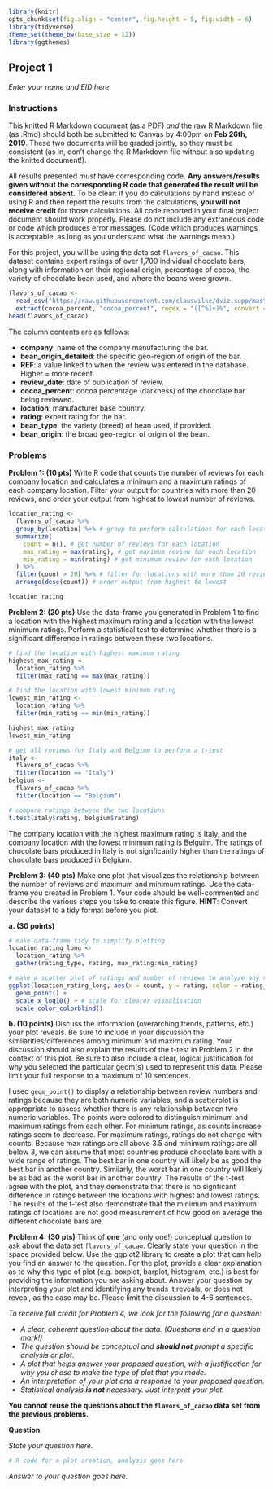 ```r
library(knitr)
opts_chunk$set(fig.align = "center", fig.height = 5, fig.width = 6)
library(tidyverse)
theme_set(theme_bw(base_size = 12))
library(ggthemes)
```

## Project 1
*Enter your name and EID here*

### Instructions

This knitted R Markdown document (as a PDF) *and* the raw R Markdown file (as .Rmd) should both be submitted to Canvas by 4:00pm on **Feb 26th, 2019**. These two documents will be graded jointly, so they must be consistent (as in, don't change the R Markdown file without also updating the knitted document!).

All results presented *must* have corresponding code. **Any answers/results given without the corresponding R code that generated the result will be considered absent.** To be clear: if you do calculations by hand instead of using R and then report the results from the calculations, **you will not receive credit** for those calculations. All code reported in your final project document should work properly. Please do not include any extraneous code or code which produces error messages. (Code which produces warnings is acceptable, as long as you understand what the warnings mean.)

For this project, you will be using the data set `flavors_of_cacao`. This dataset contains expert ratings of over 1,700 individual chocolate bars, along with information on their regional origin, percentage of cocoa, the variety of chocolate bean used, and where the beans were grown.
```r
flavors_of_cacao <- 
  read_csv("https://raw.githubusercontent.com/clauswilke/dviz.supp/master/data-raw/cacao/cacao_clean.csv") %>%
  extract(cocoa_percent, "cocoa_percent", regex = "([^%]+)%", convert = TRUE)
head(flavors_of_cacao)
```

The column contents are as follows:

+ **company**: name of the company manufacturing the bar.
+ **bean_origin_detailed**: the specific geo-region of origin of the bar.
+ **REF**: a value linked to when the review was entered in the database. Higher = more recent.
+ **review_date**: date of publication of review.
+ **cocoa_percent**: cocoa percentage (darkness) of the chocolate bar being reviewed.
+ **location**: manufacturer base country.
+ **rating**: expert rating for the bar.
+ **bean_type**: the variety (breed) of bean used, if provided.
+ **bean_origin**: the broad geo-region of origin of the bean.

### Problems

**Problem 1: (10 pts)**
Write R code that counts the number of reviews for each company location and calculates a minimum and a maximum ratings of each company location. Filter your output for countries with more than 20 reviews, and order your output from highest to lowest number of reviews. 
```r
location_rating <- 
  flavors_of_cacao %>%
  group_by(location) %>% # group to perform calculations for each location
  summarize(
    count = n(), # get number of reviews for each location
    max_rating = max(rating), # get maximum review for each location
    min_rating = min(rating) # get minimum review for each location
  ) %>%
  filter(count > 20) %>% # filter for locations with more than 20 reviews
  arrange(desc(count)) # order output from highest to lowest

location_rating
```

**Problem 2: (20 pts)** 
Use the data-frame you generated in Problem 1 to find a location with the highest maximum rating and a location with the lowest minimum ratings. Perform a statistical test to determine whether there is a significant difference in ratings between these two locations.

```r
# find the location with highest maximum rating
highest_max_rating <-
  location_rating %>%
  filter(max_rating == max(max_rating))

# find the location with lowest minimum rating
lowest_min_rating <-
  location_rating %>%
  filter(min_rating == min(min_rating))

highest_max_rating
lowest_min_rating

# get all reviews for Italy and Belgium to perform a t-test
italy <- 
  flavors_of_cacao %>%
  filter(location == "Italy")
belgium <- 
  flavors_of_cacao %>%
  filter(location == "Belgium")

# compare ratings between the two locations
t.test(italy$rating, belgium$rating)
```

The company location with the highest maximum rating is Italy, and the company location with the lowest minimum rating is Belguim. The ratings of chocolate bars produced in Italy is not signficantly higher than the ratings of chocolate bars produced in Belgium.

**Problem 3: (40 pts)**
Make one plot that visualizes the relationship between the number of reviews and maximum and minimum ratings. Use the data-frame you created in Problem 1. Your code should be well-commented and describe the various steps you take to create this figure. **HINT**: Convert your dataset to a tidy format before you plot.

**a. (30 points)**

```r
# make data-frame tidy to simplify plotting
location_rating_long <-
  location_rating %>%
  gather(rating_type, rating, max_rating:min_rating)

# make a scatter plot of ratings and number of reviews to analyze any relationships between the two
ggplot(location_rating_long, aes(x = count, y = rating, color = rating_type)) +
  geom_point() +
  scale_x_log10() + # scale for clearer visualisation
  scale_color_colorblind()
```

**b. (10 points)** Discuss the information (overarching trends, patterns, etc.) your plot reveals. Be sure to include in your discussion the similarities/differences among minimum and maximum rating. Your discussion should also explain the results of the t-test in Problem 2 in the context of this plot. Be sure to also include a clear, logical justification for why you selected the particular geom(s) used to represent this data. Please limit your full response to a maximum of 10 sentences.

I used `geom_point()` to display a relationship between review numbers and ratings because they are both numeric variables, and a scatterplot is appropriate to assess whether there is any relationship between two numeric variables. The points were colored to distinguish minimum and maximum ratings from each other. For minimum ratings, as counts increase ratings seem to decrease. For maximum ratings, ratings do not change with counts. Because max ratings are all above 3.5 and minimum ratings are all below 3, we can assume that most countries produce chocolate bars with a wide range of ratings. The best bar in one country will likely be as good the best bar in another country. Similarly, the worst bar in one country will likely be as bad as the worst bar in another country. The results of the t-test agree with the plot, and they demonstrate that there is no signficant difference in ratings between the locations with highest and lowest ratings. The results of the t-test also demonstrate that the minimum and maximum ratings of locations are not good measurement of how good on average the different chocolate bars are. 

**Problem 4: (30 pts)**
Think of **one** (and only one!) conceptual question to ask about the data set `flavors_of_cacao`. Clearly state your question in the space provided below. Use the ggplot2 library to create a plot that can help you find an answer to the question. For the plot, provide a clear explanation as to why this type of plot (e.g. boxplot, barplot, histogram, etc.) is best for providing the information you are asking about. Answer your question by interpreting your plot and identifying any trends it reveals, or does not reveal, as the case may be. Please limit the discussion to 4-6 sentences.

*To receive full credit for Problem 4, we look for the following for a question:*

- *A clear, coherent question about the data. (Questions end in a question mark!)*
- *The question should be conceptual and **should not** prompt a specific analysis or plot*.
- *A plot that helps answer your proposed question, with a justification for why you chose to make the type of plot that you made.*
- *An interpretation of your plot and a response to your proposed question.*
- *Statistical analysis **is not** necessary. Just interpret your plot.*

**You cannot reuse the questions about the `flavors_of_cacao` data set from the previous problems.**


**Question**

*State your question here.*

```r
# R code for a plot creation, analysis goes here
```

*Answer to your question goes here.*
